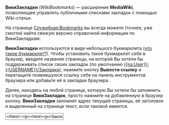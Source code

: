 '''ВикиЗакладки''' (''WikiBookmarks'') — расширение '''MediaWiki''', позволяющее управлять публичными
списками закладок с помощью Wiki-статьи.

На странице [[Служебная:Bookmarks]] вы всегда можете (точнее, уже смогли) найти свежую версию
справочной информации по ВикиЗакладкам:

'''ВикиЗакладки''' используются в виде небольшого букмарклета
([http://ru.wikipedia.org/wiki/Букмарклет что такое букмарклет?]).
Чтобы установить такой букмарклет себе в браузер, введите название страницы,
на которой Вы хотели бы поддерживать список своих закладок (по умолчанию [[{{ns:User}}:{{USERNAME}}/Закладки]]),
нажмите кнопку '''Вывести ссылку''' и перетащите появившуюся ссылку себе на панель инструментов
браузера или добавьте её в закладки браузера.

Далее, находясь на любой странице, которую Вы хотели бы запомнить на странице '''ВикиЗакладок''',
просто нажмите на добавленную в браузер кнопку. '''ВикиЗакладки''' запомнят адрес текущей страницы,
её заголовок и выделенный на странице текст, если таковой имеется.

<html><input type="text" id="wb_page" size="20" value="</html>{{ns:User}}:{{USERNAME}}<html>/Закладки" />&nbsp;<input type="button" value="Вывести ссылку" onclick="wb_make_link()" />
<div id="wb_link_div" style="font-weight: bold"></div>
<script language="JavaScript">
function wb_make_link()
{
 pg = document.getElementById("wb_page").value;
 if (pg == "")
 {
  alert("Имя страницы не должно быть пустым!");
  return;
 }
 var d = document.getElementById("wb_link_div");
 d.innerHTML = "";
 d.appendChild(document.createTextNode("Перетащите следующую ссылку на панель своего браузера:"));
 d.appendChild(document.createElement('br'));
 d.appendChild(document.createTextNode("[[ "));
 var a = document.createElement('a');
 a.href = "javascript:(function(){\
var p=location.protocol;\
if(p=='chrome:'||p=='about:'||p=='javascript:'){return '<meta http-equiv=%22Refresh%22 content=%220; http://</html>{{SERVERNAME}}{{SCRIPTPATH}}<html>/index.php?title="+encodeURI(encodeURI(pg))+"%22 />';}\
window.open('about:blank','WikiBookmarks','width=400,height=150,menubar=no,location=no,resizable=yes,scrollbars=no');\
var f = document.createElement('form');\
f.target = 'WikiBookmarks';\
f.method = 'POST';\
f.acceptCharset = 'UTF-8';\
f.action = 'http://</html>{{SERVERNAME}}{{SCRIPTPATH}}<html>/index.php?title=Special:Bookmarks';\
f.innerHTML = %22<input type='hidden' name='page' value='"+encodeURI(pg)+"' /><input type='hidden' name='url' value='%22+(''+location.href).replace(%22'%22, %22%2527%22)+%22' />\
<input type='hidden' name='urltitle' value='%22+(''+document.title).replace(%22'%22, %22%2527%22)+%22' /><input type='hidden' name='selection' value='%22+\
(function(){var u;if(window.getSelection){u=window.getSelection();}else if(document.selection){u=document.selection.createRange();}else{return '';}if(u.getRangeAt){u=u.getRangeAt(0);}if(u.cloneContents){u=u.cloneContents();d=document.createElement('div');d.appendChild(u);u='%3Chtml>'+d.innerHTML+'%3C/html>';}else if(u.text){u=u.text;}return (''+u).replace(%22'%22, %22%2527%22);}())+\
%22' />%22;\
document.body.appendChild(f);\
f.submit();\
return;\
}())";
 a.innerHTML = 'В ВикиЗакладки';
 d.appendChild(a);
 d.appendChild(document.createTextNode(" ]]"));
}
</script>
</html>
